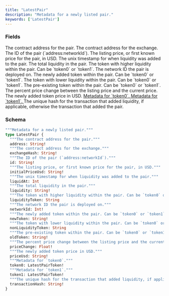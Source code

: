```yaml
---
title: "LatestPair"
description: "Metadata for a newly listed pair."
keywords: ['LatestPair']
---
```


### Fields

<ResponseField name="address" type="String!" required>
  The contract address for the pair.
</ResponseField>

<ResponseField name="exchangeHash" type="String!" required>
  The contract address for the exchange.
</ResponseField>

<ResponseField name="id" type="String!" required>
  The ID of the pair (`address:networkId`).
</ResponseField>

<ResponseField name="initialPriceUsd" type="String!" required>
  The listing price, or first known price for the pair, in USD.
</ResponseField>

<ResponseField name="liquidAt" type="Int">
  The unix timestamp for when liquidity was added to the pair.
</ResponseField>

<ResponseField name="liquidity" type="String!" required>
  The total liquidity in the pair.
</ResponseField>

<ResponseField name="liquidityToken" type="String">
  The token with higher liquidity within the pair. Can be `token0` or `token1`.
</ResponseField>

<ResponseField name="networkId" type="Int!" required>
  The network ID the pair is deployed on.
</ResponseField>

<ResponseField name="newToken" type="String!" required>
  The newly added token within the pair. Can be `token0` or `token1`.
</ResponseField>

<ResponseField name="nonLiquidityToken" type="String">
  The token with lower liquidity within the pair. Can be `token0` or `token1`.
</ResponseField>

<ResponseField name="oldToken" type="String!" required>
  The pre-existing token within the pair. Can be `token0` or `token1`.
</ResponseField>

<ResponseField name="priceChange" type="Float!" required>
  The percent price change between the listing price and the current price.
</ResponseField>

<ResponseField name="priceUsd" type="String!" required>
  The newly added token price in USD.
</ResponseField>

<a href="/api-reference/types/latestpairtoken">
  <ResponseField name="token0" type="LatestPairToken!" required>
    Metadata for `token0`.
  </ResponseField>
</a>

<a href="/api-reference/types/latestpairtoken">
  <ResponseField name="token1" type="LatestPairToken!" required>
    Metadata for `token1`.
  </ResponseField>
</a>

<ResponseField name="transactionHash" type="String!" required>
  The unique hash for the transaction that added liquidity, if applicable, otherwise the transaction that added the pair.
</ResponseField>

### Schema


```graphql 
"""Metadata for a newly listed pair."""
type LatestPair {
  """The contract address for the pair."""
  address: String!
  """The contract address for the exchange."""
  exchangeHash: String!
  """The ID of the pair (`address:networkId`)."""
  id: String!
  """The listing price, or first known price for the pair, in USD."""
  initialPriceUsd: String!
  """The unix timestamp for when liquidity was added to the pair."""
  liquidAt: Int
  """The total liquidity in the pair."""
  liquidity: String!
  """The token with higher liquidity within the pair. Can be `token0` or `token1`."""
  liquidityToken: String
  """The network ID the pair is deployed on."""
  networkId: Int!
  """The newly added token within the pair. Can be `token0` or `token1`."""
  newToken: String!
  """The token with lower liquidity within the pair. Can be `token0` or `token1`."""
  nonLiquidityToken: String
  """The pre-existing token within the pair. Can be `token0` or `token1`."""
  oldToken: String!
  """The percent price change between the listing price and the current price."""
  priceChange: Float!
  """The newly added token price in USD."""
  priceUsd: String!
  """Metadata for `token0`."""
  token0: LatestPairToken!
  """Metadata for `token1`."""
  token1: LatestPairToken!
  """The unique hash for the transaction that added liquidity, if applicable, otherwise the transaction that added the pair."""
  transactionHash: String!
}
```
